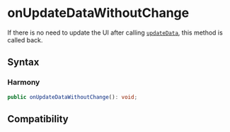 # onUpdateDataWithoutChange

If there is no need to update the UI after calling [`updateData`](../lynx-view/update-meta-data.mdx), this method is called back.

## Syntax

### Harmony

```typescript
public onUpdateDataWithoutChange(): void;
```

## Compatibility


<LegacyCompatTable metadata="lynx-native-api/lynx-view-client/on-update-data-without-change" />